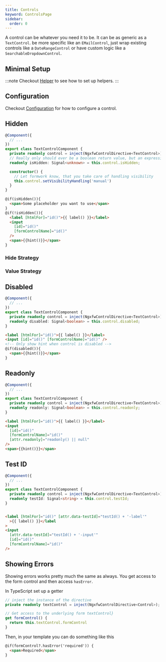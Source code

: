 ```yaml
---
title: Controls
keyword: ControlsPage
sidebar:
  order: 0
---
```



A control can be whatever you need it to be. It can be as generic as a `TextControl`. be more specific like an `EMailControl`, just wrap existing controls like a `DateRangeControl` or have custom logic like a `SearchableDropdownControl`.

## Minimal Setup

:::note
Checkout [Helper](/guides/improvements#Helper) to see how to set up helpers.
:::

<ControlSetup/>

## Configuration

Checkout [Configuration](/guides/configuration) for how to configure a control.

## Hidden

<HiddenExplanation/>

```ts title="text-control.component.ts" group="visibility"
@Component({
  // ...
})
export class TextControlComponent {
  private readonly control = inject(NgxfwControlDirective<TextControl>);
  // Really only should ever be a boolean return value, but an expression could also return a number, string or object
  readonly isHidden: Signal<unknown> = this.control.isHidden;

  constructor() {
    // Let formwork know, that you take care of handling visibility
    this.control.setVisibilityHandling('manual')
  }
}

````

```html title="text-control.component.html" group="visibility"
@if(isHidden()){
  <span>Some placeholder you want to use</span>
}
@if(!isHidden()){
  <label [htmlFor]="id()">{{ label() }}</label>
  <input
    [id]="id()"
    [formControlName]="id()"
  />
  <span>{{hint()}}</span>
}
````

### Hide Strategy

<HideStrategyExplanation/>

### Value Strategy

<ValueStrategyExplanation/>

## Disabled

<DisabledExplanation/>

```ts title="text-control.component.ts" group="disabled"
@Component({
  // ...
})
export class TextControlComponent {
  private readonly control = inject(NgxfwControlDirective<TextControl>);
  readonly disabled: Signal<boolean> = this.control.disabled;
}
```

```html title="text-control.component.html" group="disabled"
<label [htmlFor]="id()">{{ label() }}</label>
<input [id]="id()" [formControlName]="id()" />
<!-- Only show hint when control is disabled -->
@if(disabled()){
  <span>{{hint()}}</span>
}
```

## Readonly

<ReadonlyExplanation/>

```ts title="text-control.component.ts" group="readonly"
@Component({
  // ...
})
export class TextControlComponent {
  private readonly control = inject(NgxfwControlDirective<TextControl>);
  readonly readonly: Signal<boolean> = this.control.readonly;
}
```

```html title="text-control.component.html" group="readonly"
<label [htmlFor]="id()">{{ label() }}</label>
<input
  [id]="id()"
  [formControlName]="id()"
  [attr.readonly]="readonly() || null"
/>
<span>{{hint()}}</span>
```

## Test ID

<TestId/>

```ts title="text-control.component.ts" group="testid"
@Component({
  // ...
})
export class TextControlComponent {
  private readonly control = inject(NgxfwControlDirective<TextControl>);
  readonly testId: Signal<string> = this.control.testId;
}
```

```html title="text-control.component.html" group="testid"

<label [htmlFor]="id()" [attr.data-testId]="testId() + '-label'"
  >{{ label() }}</label
>
<input
  [attr.data-testId]="testId() + '-input'"
  [id]="id()"
  [formControlName]="id()"
/>
```

## Showing Errors

Showing errors works pretty much the same as always. You get access to the form control and then access `hasError`.

In TypeScript set up a getter

```ts
// inject the instance of the directive
private readonly textControl = inject(NgxfwControlDirective<Control>);

// Get access to the underlying form textControl}
get formControl() {
  return this.textControl.formControl
}
```

Then, in your template you can do something like this

```html
@if(formControl?.hasError('required')) {
  <span>Required</span>
}
```
